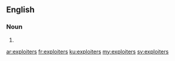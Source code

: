 ==English==

===Noun===
{{head|en}}

# {{plural of|exploiter}}

[[ar:exploiters]]
[[fr:exploiters]]
[[ku:exploiters]]
[[my:exploiters]]
[[sv:exploiters]]